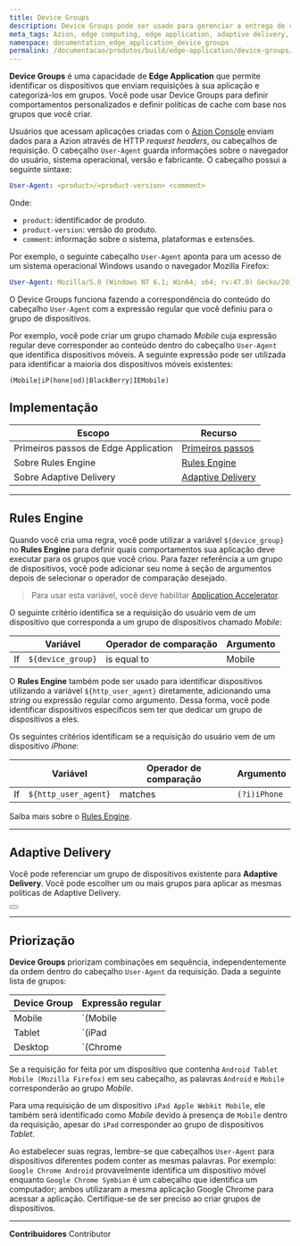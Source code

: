 ```yaml
---
title: Device Groups
description: Device Groups pode ser usado para gerenciar a entrega de conteúdo e definir comportamentos específicos de acordo com os dispositivos que acessam sua aplicação.
meta_tags: Azion, edge computing, edge application, adaptive delivery, rules engine, user-agent, device
namespace: documentation_edge_application_device_groups
permalink: /documentacao/produtos/build/edge-application/device-groups/
---
```


**Device Groups** é uma capacidade de **Edge Application** que permite identificar os dispositivos que enviam requisições à sua aplicação e categorizá-los em grupos. Você pode usar Device Groups para definir comportamentos personalizados e definir políticas de cache com base nos grupos que você criar.

Usuários que acessam aplicações criadas com o [Azion Console](https://console.azion.com) enviam dados para a Azion através de HTTP *request headers*, ou cabeçalhos de requisição. O cabeçalho `User-Agent` guarda informações sobre o navegador do usuário, sistema operacional, versão e fabricante. O cabeçalho possui a seguinte sintaxe:

```yaml
User-Agent: <product>/<product-version> <comment>
```

Onde:

- `product`: identificador de produto.
- `product-version`: versão do produto.
- `comment`: informação sobre o sistema, plataformas e extensões.

Por exemplo, o seguinte cabeçalho `User-Agent` aponta para um acesso de um sistema operacional Windows usando o navegador Mozilla Firefox:

```yaml
User-Agent: Mozilla/5.0 (Windows NT 6.1; Win64; x64; rv:47.0) Gecko/20100101 Firefox/47.0
```

O Device Groups funciona fazendo a correspondência do conteúdo do cabeçalho `User-Agent` com a expressão regular que você definiu para o grupo de dispositivos.

Por exemplo, você pode criar um grupo chamado *Mobile* cuja expressão regular deve corresponder ao conteúdo dentro do cabeçalho `User-Agent` que identifica dispositivos móveis. A seguinte expressão pode ser utilizada para identificar a maioria dos dispositivos móveis existentes:

```
(Mobile|iP(hone|od)|BlackBerry|IEMobile)
```

## Implementação

| Escopo | Recurso |
| --- | --- |
| Primeiros passos de Edge Application | [Primeiros passos](/pt-br/documentacao/produtos/build/edge-application/primeiros-passos/) |
| Sobre Rules Engine | [Rules Engine](/pt-br/documentacao/produtos/build/edge-application/rules-engine/) |
| Sobre Adaptive Delivery | [Adaptive Delivery](/pt-br/documentacao/produtos/build/edge-application/cache-settings/#adaptive-delivery) |

---

## Rules Engine

Quando você cria uma regra, você pode utilizar a variável `${device_group}` no **Rules Engine** para definir quais comportamentos sua aplicação deve executar para os grupos que você criou. Para fazer referência a um grupo de dispositivos, você pode adicionar seu nome à seção de argumentos depois de selecionar o operador de comparação desejado.

> Para usar esta variável, você deve habilitar [Application Accelerator](/pt-br/documentacao/produtos/build/edge-application/application-accelerator/).

O seguinte critério identifica se a requisição do usuário vem de um dispositivo que corresponda a um grupo de dispositivos chamado *Mobile*:

|  | Variável | Operador de comparação | Argumento |
| --- | --- | --- | --- |
| If | `${device_group}` | is equal to | Mobile |

O **Rules Engine** também pode ser usado para identificar dispositivos utilizando a variável `${http_user_agent}` diretamente, adicionando uma *string* ou expressão regular como argumento. Dessa forma, você pode identificar dispositivos específicos sem ter que dedicar um grupo de dispositivos a eles.

Os seguintes critérios identificam se a requisição do usuário vem de um dispositivo *iPhone*:

|  | Variável | Operador de comparação | Argumento |
| --- | --- | --- | --- |
| If | `${http_user_agent}` | matches | `(?i)iPhone` |

Saiba mais sobre o [Rules Engine](/pt-br/documentacao/produtos/build/edge-application/rules-engine/).

---

## Adaptive Delivery

Você pode referenciar um grupo de dispositivos existente para **Adaptive Delivery**. Você pode escolher um ou mais grupos para aplicar as mesmas políticas de Adaptive Delivery.

<Button href="/pt-br/documentacao/produtos/build/edge-application/cache-settings/#adaptive-delivery" text="Saiba mais sobre Adaptive Delivery"></Button>

---

## Priorização

**Device Groups** priorizam combinações em sequência, independentemente da ordem dentro do cabeçalho `User-Agent` da requisição. Dada a seguinte lista de grupos:

| Device Group | Expressão regular |
| --- | --- |
| Mobile | `(Mobile|Android)` |
| Tablet | `(iPad|Android)` |
| Desktop | `(Chrome|Mozilla)` |

Se a requisição for feita por um dispositivo que contenha `Android Tablet Mobile (Mozilla Firefox)` em seu cabeçalho, as palavras `Android` e `Mobile` corresponderão ao grupo *Mobile*.

Para uma requisição de um dispositivo `iPad Apple Webkit Mobile`, ele também será identificado como *Mobile* devido à presença de `Mobile` dentro da requisição, apesar do `iPad` corresponder ao grupo de dispositivos *Tablet*.

Ao estabelecer suas regras, lembre-se que cabeçalhos `User-Agent` para dispositivos diferentes podem conter as mesmas palavras. Por exemplo: `Google Chrome Android` provavelmente identifica um dispositivo móvel enquanto `Google Chrome Symbian` é um cabeçalho que identifica um computador; ambos utilizaram a mesma aplicação Google Chrome para acessar a aplicação. Certifique-se de ser preciso ao criar grupos de dispositivos.



---


**Contribuidores** <ContributorList>Contributor</ContributorList>
